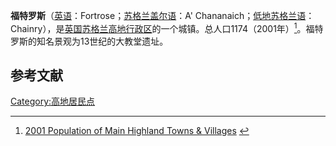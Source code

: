 {{Infobox settlement
| name                    = 福特罗斯
| native_name             = Fortrose
| settlement_type         = 城镇
| image_skyline           = Fortrose Cathedral Ross & Cromarty - Black Isle - Scotland.jpg
| imagesize               = 
| image_caption           = 福特罗斯大教堂
| image_flag              = 
| flag_size               = 
| image_shield            = 
| shield_size             = 
| pushpin_map             = Scotland
| pushpin_label_position  = 
| pushpin_map_caption     = 在苏格兰的位置
| latd  =57.582 |latm  =  |lats  = |latNS  = N 
| longd =4.132 |longm = |longs = |longEW = W 
| coordinates_type        = region:ES_type:city
| coordinates_display     = inline,title
| subdivision_type        = 国家
| subdivision_name        = 英国
| subdivision_type1       = [[英国行政区划|组成国]]
| subdivision_name1       = [[苏格兰|苏格兰]]
| subdivision_type2       = [[苏格兰行政区划|单一管理区]]
| subdivision_name2       = [[高地_(苏格兰行政区)|高地行政区]]
| area_total_km2          =  
| elevation_m             =  
| population_total        = 1174
| population_as_of        = 2001年
| population_density_km2  =  
| website                 = 
| footnotes               = 
}}
'''福特罗斯'''（[[英语|英语]]：Fortrose；[[苏格兰盖尔语|苏格兰盖尔语]]：A' Chananaich；[[低地苏格兰语|低地苏格兰语]]：Chainry），是[[英国|英国]][[苏格兰|苏格兰]][[高地_(苏格兰行政区)|高地行政区]]的一个城镇。总人口1174（2001年）<ref>[http://wwwold.highland.gov.uk/plintra/iandr/cen/pop_towns.htm 2001 Population of Main Highland Towns & Villages] {{webarchive|url=https://archive.is/20120527041817/http://wwwold.highland.gov.uk/plintra/iandr/cen/pop_towns.htm |date=2012-05-27 }}</ref>。福特罗斯的知名景观为13世纪的大教堂遗址。


==参考文献==
{{reflist}}

[[Category:高地居民点|Category:高地居民点]]